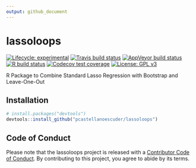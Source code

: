 ```yaml
---
output: github_document
---
```


# lassoloops

<!-- badges: start -->
[![Lifecycle: experimental](https://img.shields.io/badge/lifecycle-experimental-orange.svg)](https://www.tidyverse.org/lifecycle/#experimental)
[![Travis build status](https://travis-ci.com/pcastellanoescuder/lassoloops.svg?branch=master)](https://travis-ci.com/pcastellanoescuder/lassoloops)
[![AppVeyor build status](https://ci.appveyor.com/api/projects/status/github/pcastellanoescuder/lassoloops?branch=master&svg=true)](https://ci.appveyor.com/project/pcastellanoescuder/lassoloops)
[![R build status](https://github.com/pcastellanoescuder/lassoloops/workflows/R-CMD-check/badge.svg)](https://github.com/pcastellanoescuder/lassoloops/actions)
[![Codecov test coverage](https://codecov.io/gh/pcastellanoescuder/lassoloops/branch/master/graph/badge.svg)](https://codecov.io/gh/pcastellanoescuder/lassoloops?branch=master)
[![License: GPL v3](https://img.shields.io/badge/License-GPLv3-blue.svg)](https://www.gnu.org/licenses/gpl-3.0)
<!-- badges: end -->

R Package to Combine Standard Lasso Regression with Bootstrap and Leave-One-Out

## Installation

```r
# install.packages("devtools")
devtools::install_github("pcastellanoescuder/lassoloops")
```

## Code of Conduct

Please note that the lassoloops project is released with a [Contributor Code of Conduct](https://contributor-covenant.org/version/2/0/CODE_OF_CONDUCT.html). By contributing to this project, you agree to abide by its terms.

